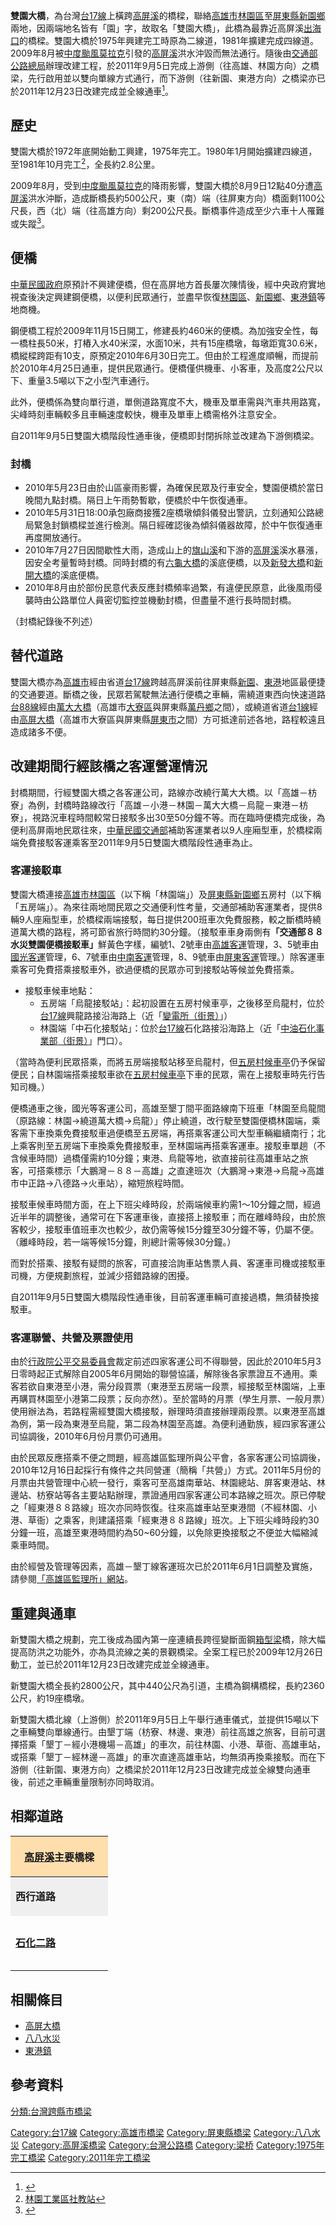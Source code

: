 {{Infobox_Bridge
|bridge_name=雙園大橋
|native_name=
|image=
|image_size=
|caption=
|official_name=雙園大橋
|carries= {{Jct|country=TWN|PH|17}}
|crosses=[[高屏溪|高屏溪]]
|locale=[[高雄市|高雄市]][[林園區|林園區]]、[[屏東縣|屏東縣]][[新園鄉_(台灣)|新園鄉]]界
|maint=[[中華民國交通部|交通部]][[公路總局|公路總局]]
|length={{convert|2800|m|ft|1}}
|open=第一代：1979年10月<br>第二代：2011年12月23日
|closed= 
|destruction=2009年8月9日
|coordinates = {{coord|22|29|58.40|N|120|25|58.40|E|display=title,inline}}
}}
'''雙園大橋'''，為台灣[[台17線|台17線]]上橫跨[[高屏溪|高屏溪]]的橋樑，聯絡[[高雄市|高雄市]][[林園區|林園區]]至[[屏東縣|屏東縣]][[新園鄉_(台灣)|新園鄉]]兩地，因兩端地名皆有「園」字，故取名「雙園大橋」，此橋為最靠近高屏溪[[出海口|出海口]]的橋樑。雙園大橋於1975年興建完工時原為二線道，1981年擴建完成四線道。2009年8月被[[颱風莫拉克_(2009年)|中度颱風莫拉克]]引發的[[高屏溪|高屏溪]]洪水沖毀而無法通行。隨後由[[交通部公路總局|交通部公路總局]]辦理改建工程，於2011年9月5日完成上游側（往高雄、林園方向）之橋梁，先行啟用並以雙向單線方式通行，而下游側（往新園、東港方向）之橋梁亦已於2011年12月23日改建完成並全線通車<ref>{{Cite web |url=http://www.libertytimes.com.tw/2011/new/dec/24/today-south3.htm |title=雙園大橋通車 新園鄉長帶隊抗議 |access-date=2011-12-27 |archive-date=2011-12-24 |archive-url=https://web.archive.org/web/20111224103544/http://libertytimes.com.tw/2011/new/dec/24/today-south3.htm |dead-url=no }}</ref>。

== 歷史 ==
雙園大橋於1972年底開始動工興建，1975年完工。1980年1月開始擴建四線道，至1981年10月完工<ref>[http://www.tncsec.gov.tw:8088/wks/ks02/home.php?page=page4.php&a01=0101&c03=&wks=ks02&page_key=1468 林園工業區社教站]{{dead link|date=2018年5月 |bot=InternetArchiveBot |fix-attempted=yes }}</ref>，全長約2.8公里。

2009年8月，受到[[颱風莫拉克_(2009年)|中度颱風莫拉克]]的降雨影響，雙園大橋於8月9日12點40分遭[[高屏溪|高屏溪]]洪水沖斷，造成斷橋長約500公尺，東（南）端（往屏東方向）橋面剩1100公尺長，西（北）端（往高雄方向）剩200公尺長。斷橋事件造成至少六車十人罹難或失蹤<ref>{{Cite web |url=https://tw.appledaily.com/headline/daily/20100806/32717818/ |title=「造成至少六車墜落、十人罹難悲劇」，雙園大橋 家屬泣訴 國賠是謊言，《蘋果日報》，2010年8月6日 |access-date=2019年10月1日 |archive-date=2020年5月1日 |archive-url=https://web.archive.org/web/20200501173631/https://tw.appledaily.com/headline/daily/20100806/32717818/ |dead-url=no }}</ref>。

== 便橋 ==
[[中華民國政府|中華民國政府]]原預計不興建便橋，但在高屏地方首長屢次陳情後，經中央政府實地視查後決定興建鋼便橋，以便利民眾通行，並盡早恢復[[林園區|林園區]]、[[新園鄉_(臺灣)|新園鄉]]、[[東港鎮_(台灣)|東港鎮]]等地商機。

鋼便橋工程於2009年11月15日開工，修建長約460米的便橋。為加強安全性，每一橋柱長50米，打樁入水40米深，水面10米，共有15座橋墩，每墩距寬30.6米，橋縱樑跨距有10支，原預定2010年6月30日完工。但由於工程進度順暢，而提前於2010年4月25日通車，提供民眾通行。便橋僅供機車、小客車，及高度2公尺以下、重量3.5噸以下之小型汽車通行。

此外，便橋係為雙向單行道，單側道路寬度不大，機車及單車需與汽車共用路寬，尖峰時刻車輛較多且車輛速度較快，機車及單車上橋需格外注意安全。

自2011年9月5日雙園大橋階段性通車後，便橋即封閉拆除並改建為下游側橋梁。

===封橋===
*2010年5月23日由於山區豪雨影響，為確保民眾及行車安全，雙園便橋於當日晚間九點封橋。隔日上午雨勢暫歇，便橋於中午恢復通車。
*2010年5月31日18:00承包廠商接獲2座橋墩傾斜儀發出警訊，立刻通知公路總局緊急封鎖橋樑並進行檢測。隔日經確認後為傾斜儀器故障，於中午恢復通車再度開放通行。
*2010年7月27日因間歇性大雨，造成山上的[[旗山溪|旗山溪]]和下游的[[高屏溪|高屏溪]]溪水暴漲，因安全考量暫時封橋。同時封橋的有[[六龜大橋|六龜大橋]]的溪底便橋，以及[[新發大橋|新發大橋]]和[[新開大橋|新開大橋]]的溪底便橋。
*2010年8月由於部份民意代表反應封橋頻率過繁，有違便民原意，此後風雨侵襲時由公路單位人員密切監控並機動封橋，但盡量不進行長時間封橋。
（封橋紀錄後不列述）

==替代道路==
雙園大橋亦為[[高雄市|高雄市]]經由省道[[台17線|台17線]]跨越高屏溪前往屏東縣[[新園鄉_(臺灣)|新園]]、[[東港鎮_(台灣)|東港]]地區最便捷的交通要道。斷橋之後，民眾若駕駛無法通行便橋之車輛，需繞道東西向快速道路[[台88線|台88線]]經由[[萬大大橋|萬大大橋]]（高雄市[[大寮區|大寮區]]與屏東縣[[萬丹鄉|萬丹鄉]]之間），或繞道省道[[台1線|台1線]]經由[[高屏大橋|高屏大橋]]（高雄市大寮區與屏東縣[[屏東市|屏東市]]之間）方可抵達前述各地，路程較遠且造成諸多不便。

==改建期間行經該橋之客運營運情況==
封橋期間，行經雙園大橋之各客運公司，路線亦改繞行萬大大橋。以「高雄－枋寮」為例，封橋時路線改行「高雄－小港－林園－萬大大橋－烏龍－東港－枋寮」，視路況車程時間較常日接駁多出30至50分鐘不等。而在臨時便橋完成後，為便利高屏兩地民眾往來，[[中華民國交通部|中華民國交通部]]補助客運業者以9人座廂型車，於橋樑兩端免費接駁客運乘客至2011年9月5日雙園大橋階段性通車為止。

===客運接駁車===
雙園大橋連接[[高雄市|高雄市]][[林園區|林園區]]（以下稱「林園端」）及[[屏東縣|屏東縣]][[新園鄉_(臺灣)|新園鄉]]五房村（以下稱「五房端」）。為來往兩地間民眾之交通便利性考量，交通部補助客運業者，提供8輛9人座廂型車，於橋樑兩端接駁，每日提供200班車次免費服務，較之斷橋時繞道萬大橋的路程，將可節省旅行時間約30分鐘。（接駁車車身兩側有'''「交通部８８水災雙園便橋接駁車」'''鮮黃色字樣，編號1、2號車由[[高雄客運|高雄客運]]管理，3、5號車由[[國光客運|國光客運]]管理，6、7號車由[[中南客運|中南客運]]管理，8、9號車由[[屏東客運|屏東客運]]管理。）除客運車乘客可免費搭乘接駁車外，欲過便橋的民眾亦可到接駁站等候並免費搭乘。

*接駁車候車地點：
**五房端「烏龍接駁站」：起初設置在五房村候車亭，之後移至烏龍村，位於[[台17線|台17線]]興龍路接沿海路上（近「[http://maps.google.com.tw/maps?q=%E5%B1%8F%E6%9D%B1%E7%B8%A3%E6%96%B0%E5%9C%92%E9%84%89%E8%88%88%E9%BE%8D%E6%9D%91%E8%88%88%E9%BE%8D%E8%B7%AF 變電所][http://maps.google.com.tw/maps?q=%E5%B1%8F%E6%9D%B1%E7%B8%A3%E6%96%B0%E5%9C%92%E9%84%89%E8%88%88%E9%BE%8D%E6%9D%91%E8%88%88%E9%BE%8D%E8%B7%AF&ie=UTF8&ll=22.492029,120.457106&spn=0.008505,0.013937&t=h&z=17&vpsrc=6&brcurrent=3,0x3471e1ba8fb125f9:0x901783a86f3d1f46,0,0x3471d94ee1742281:0xed215194b3a68355&layer=c&cbll=22.492065,120.456969&panoid=Gq9lUNI_8x2Z2IUUt-J_3w&cbp=12,13.57,,0,-3.06 （街景）]」）
**林園端「中石化接駁站」：位於[[台17線|台17線]]石化路接沿海路上（近「[http://maps.google.com.tw/maps?q=%E9%AB%98%E9%9B%84%E7%B8%A3%E6%9E%97%E5%9C%92%E9%84%89%E7%9F%B3%E5%8C%96%E4%BA%8C%E8%B7%AF%E4%B8%89%E8%99%9F 中油石化事業部][http://maps.google.com.tw/maps?saddr=832%E9%AB%98%E9%9B%84%E5%B8%82%E6%9E%97%E5%9C%92%E5%8D%80%E7%9F%B3%E5%8C%96%E4%BA%8C%E8%B7%AF3%E8%99%9F&hl=zh-TW&ie=UTF8&ll=22.499065,120.406538&spn=0.000002,0.003484&sll=22.498378,120.407502&sspn=0.017009,0.027874&geocode=CXN_djUeJVi3FUpMVwEdzkUtBykXQ4AZcuJxNDE6woG0BsvieQ&mra=mift&vpsrc=6&brcurrent=3,0x3471e27e95b90d0f:0xc644f38bbbf26aaf,0,0x346e43517a7a741b:0x4826a24a54732a37&t=h&z=19&layer=c&cbll=22.499031,120.406628&panoid=m2X_5tiIY3mivwKKdsALDQ&cbp=12,206.56,,0,4.71 （街景）]」門口）。
（當時為便利民眾搭乘，而將五房端接駁站移至烏龍村，但[http://maps.google.com.tw/maps?q=%E5%B1%8F%E6%9D%B1%E7%B8%A3%E6%96%B0%E5%9C%92%E9%84%89%E4%BA%94%E6%88%BF%E6%9D%91%E9%BE%8D%E6%B4%B2%E8%B7%AF47-8%E8%99%9F 五房村候車亭]仍予保留便民；自林園端搭乘接駁車欲在[http://maps.google.com.tw/maps?q=%E5%B1%8F%E6%9D%B1%E7%B8%A3%E6%96%B0%E5%9C%92%E9%84%89%E4%BA%94%E6%88%BF%E6%9D%91%E9%BE%8D%E6%B4%B2%E8%B7%AF47-8%E8%99%9F 五房村候車亭]下車的民眾，需在上接駁車時先行告知司機。）

便橋通車之後，國光等客運公司，高雄至墾丁間平面路線南下班車「林園至烏龍間（原路線：林園→繞道萬大橋→烏龍）」停止繞道，改行駛至雙園便橋林園端，乘客需下車換乘免費接駁車過便橋至五房端，再搭乘客運公司大型車輛繼續南行；北上乘客則至五房端下車換乘免費接駁車，至林園端再搭乘客運車。接駁車單趟（不含候車時間）過橋僅需約10分鐘；東港、烏龍等地，欲直接前往高雄車站之旅客，可搭乘標示「大鵬灣－８８－高雄」之直達班次（大鵬灣->東港->烏龍->高雄市中正路->八德路->火車站），縮短旅程時間。

接駁車候車時間方面，在上下班尖峰時段，於兩端候車約需1～10分鐘之間，經過近半年的調整後，通常可在下客運車後，直接搭上接駁車；而在離峰時段，由於旅客較少，接駁車值班車次也較少，故仍需等候15分鐘至30分鐘不等，仍屬不便。（離峰時段，若一端等候15分鐘，則總計需等候30分鐘。）

而對於搭乘、接駁有疑問的旅客，可直接洽詢車站售票人員、客運車司機或接駁車司機，方便規劃旅程，並減少搭錯路線的困擾。

自2011年9月5日雙園大橋階段性通車後，目前客運車輛可直接過橋，無須替換接駁車。

===客運聯營、共營及票證使用===
由於[[行政院公平交易委員會|行政院公平交易委員會]]裁定前述四家客運公司不得聯營，因此於2010年5月3日零時起正式解除自2005年6月開始的聯營協議，解除後各家票證互不通用。乘客若欲自東港至小港，需分段買票（東港至五房端一段票，經接駁至林園端，上車再購買林園至小港第二段票；反向亦然）。至於當時的月票（學生月票、一般月票）使用辦法為，若路程需經雙園大橋接駁，辦理時須直接辦理兩段票。以東港至高雄為例，第一段為東港至烏龍，第二段為林園至高雄。為便利通勤族，經四家客運公司協調後，2010年6月份月票仍可通用。

由於民眾反應搭乘不便之問題，經高雄區監理所與公平會，各家客運公司協調後，2010年12月16日起採行有條件之共同營運（簡稱「共營」）方式。2011年5月份的月票由共營管理中心統一發行，乘客可至高雄南華站、林園總站、屏客東港站、林邊站、枋寮站等各主要站點辦理，票證通用四家客運公司本路線之班次。原已停駛之「經東港８８路線」班次亦同時恢復。往來高雄車站至東港間（不經林園、小港、草衙）之乘客，則建議搭乘「經東港８８路線」班次。上下班尖峰時段約30分鐘一班，高雄至東港時間約為50~60分鐘，以免除更換接駁之不便並大幅縮減乘車時間。

由於經營及管理等因素，高雄－墾丁線客運班次已於2011年6月1日調整及實施，請參閱[http://www.komv.gov.tw/cht/index.php?code=list&flag=detail&ids=37&article_id=10695 「高雄區監理所」網站]{{dead link|date=2018年5月 |bot=InternetArchiveBot |fix-attempted=yes }}。

==重建與通車==
新雙園大橋之規劃，完工後成為國內第一座連續長跨徑變斷面鋼[[箱型梁|箱型梁]]橋，除大幅提高防洪之功能外，亦為具流線之美的景觀橋梁。全案工程已於2009年12月26日動工，並已於2011年12月23日改建完成並全線通車。

新雙園大橋全長約2800公尺，其中440公尺為引道，主橋為鋼構橋樑，長約2360公尺，約19座橋墩。

新雙園大橋北線（上游側）於2011年9月5日上午舉行通車儀式，並提供15噸以下之車輛雙向單線通行。由墾丁端（枋寮、林邊、東港）前往高雄之旅客，目前可選擇搭乘「墾丁－經小港機場－高雄」的車次，前往林園、小港、草衙、高雄車站，或搭乘「墾丁－經林邊－高雄」的車次直達高雄車站，均無須再換乘接駁。而在下游側（往新園、東港方向）之橋梁於2011年12月23日改建完成並全線雙向通車後，前述之車輛重量限制亦同時取消。

==相鄰道路==
{| class="toccolours" border="1" cellpadding="4" style="margin: 0 auto; border-collapse: collapse; text-align: center; white-space:nowrap;"
|-
!colspan=3 style="background: #ffdead;"| '''[[高屏溪|高屏溪]]主要橋樑'''

|-
|style="background: #efefef;"| '''西行道路'''
|style="background: #efefef;"| '''[[高屏溪|高屏溪]]'''
|style="background: #efefef;"| '''東行道路'''
|-
|style="width:140px; height:88px; color: #A9A9A9;"|  '''[[石化路_(林園區)|石化二路]]'''<br>{{small|[[林園區|林園區]]}}
|style="width:200px; height:75px;"| '''[[File:TW_PHW17.svg|23px]]雙園大橋'''<br>{{small|''往''}}<br>{{small|''←[[高雄市|高雄市]]　　　　[[屏東縣|屏東縣]]→''}}
|style="width:140px; height:75px;"| '''[[龍洲路_(新園鄉)|龍洲路]]'''<br>{{small|[[新園鄉_(台灣)|新園鄉]]}}
|}

{{Crossings navbox
|structure        = [[高屏溪橋梁列表|橋梁]]
|place            = [[高屏溪|高屏溪]]
|bridge           = 雙園大橋
|bridge signs     = [[File:TW_PHW17.svg|20px]]
|upstream         = [[萬大大橋|萬大大橋]]
|upstream signs   = [[File:TW_PHW88.svg|25px]][[File:TW_CHW188.svg|25px]]
|downstream       = [[臺灣海峽|臺灣海峽]]
|downstream signs = 
}}

==相關條目==
* [[高屏大橋|高屏大橋]]
* [[八八水災|八八水災]]
* [[東港鎮_(台灣)|東港鎮]]

==參考資料==
{{reflist}}

{{莫拉克風災}}
{{高屏溪}}
{{高雄市重要道路}}
{{DEFAULTSORT:雙園大橋}}
[[Category:台17線|Category:台17線]]
[[Category:高雄市橋梁|Category:高雄市橋梁]]
[[Category:屏東縣橋梁|Category:屏東縣橋梁]]
[[Category:八八水災|Category:八八水災]]
[[Category:高屏溪橋梁|Category:高屏溪橋梁]]
[[Category:台灣公路橋|Category:台灣公路橋]]
[[Category:梁桥|Category:梁桥]]
[[Category:1975年完工橋梁|Category:1975年完工橋梁]]
[[Category:2011年完工橋梁|Category:2011年完工橋梁]]
[[分類:台灣跨縣市橋梁|分類:台灣跨縣市橋梁]]